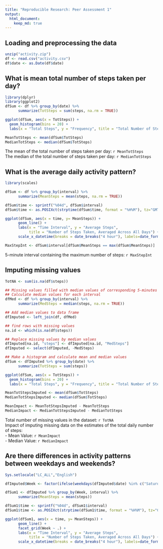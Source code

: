 ```yaml
---
title: "Reproducible Research: Peer Assessment 1"
output: 
  html_document:
    keep_md: true
---
```


## Loading and preprocessing the data
```r
unzip("activity.zip")
df <- read.csv("activity.csv")
df$date <- as.Date(df$date)
```
  
  
  
  
## What is mean total number of steps taken per day?
```r
library(dplyr)
library(ggplot2)
dfSum <- df %>% group_by(date) %>% 
      summarize(TotSteps = sum(steps, na.rm = TRUE)) 

ggplot(dfSum, aes(x = TotSteps)) +
  geom_histogram(bins = 20) +
  labs(x = "Total Steps", y = "Frequency", title = "Total Number of Steps Taken Each Day")

MeanTotSteps <- mean(dfSum$TotSteps)
MedianTotSteps <- median(dfSum$TotSteps)

```
The mean of the total number of steps taken per day: `r MeanTotSteps`  
The median of the total number of steps taken per day: `r MedianTotSteps`
  
  
  
  
## What is the average daily activity pattern?
```r
library(scales)

dfSum <- df %>% group_by(interval) %>% 
      summarize(MeanSteps = mean(steps, na.rm = TRUE))

dfSum$time <- sprintf("%04d", dfSum$interval)
dfSum$time <- as.POSIXct(strptime(dfSum$time, format = "%H%M"), tz="GMT")

ggplot(dfSum, aes(x = time, y= MeanSteps)) +
      geom_line() +
      labs(x = "Time Interval", y = "Average Steps", 
           title = "Number of Steps Taken, Averaged Across All Days") +
      scale_x_datetime(breaks = date_breaks("4 hour"), labels=date_format("%H:%M"))

MaxStepInt <- dfSum$interval[dfSum$MeanSteps == max(dfSum$MeanSteps)]
```
5-minute interval containing the maximum number of steps: `r MaxStepInt`   
  
  
  
  
## Imputing missing values
```r
TotNA <- sum(is.na(df$steps))

## Missing values filled with median values of corresponding 5-minutes interval
## Calculate median values for each interval
dfMed <- df %>% group_by(interval) %>% 
      summarize(MedSteps = median(steps, na.rm = TRUE))

## Add median values to data frame
dfImputed <- left_join(df, dfMed)

## find rows with missing values
na.id <- which(is.na(df$steps))

## Replace missing values by median values
dfImputed[na.id, "steps"] <- dfImputed[na.id, "MedSteps"]
dfImputed <- select(dfImputed, -MedSteps)

## Make a histogram and calculate mean and median values
dfSum <- dfImputed %>% group_by(date) %>% 
      summarize(TotSteps = sum(steps)) 

ggplot(dfSum, aes(x = TotSteps)) +
  geom_histogram(bins = 20) +
  labs(x = "Total Steps", y = "Frequency", title = "Total Number of Steps Taken Each Day")

MeanTotStepsImputed <- mean(dfSum$TotSteps)
MedianTotStepsImputed <- median(dfSum$TotSteps)

MeanImpact <- MeanTotStepsImputed - MeanTotSteps
MedianImpact <- MedianTotStepsImputed - MedianTotSteps
```
Total number of missing values in the dataset: `r TotNA`  
Impact of imputing missing data on the estimates of the total daily number of steps:  
- Mean Value: `r MeanImpact`  
- Median Value: `r MedianImpact`  
  
    
## Are there differences in activity patterns between weekdays and weekends?
```r
Sys.setlocale("LC_ALL","English")

dfImputed$Week <- factor(ifelse(weekdays(dfImputed$date) %in% c("Saturday", "Sunday"), "weekend", "weekday"))

dfSum1 <- dfImputed %>% group_by(Week, interval) %>% 
      summarize(MeanSteps = mean(steps))

dfSum1$time <- sprintf("%04d", dfSum1$interval)
dfSum1$time <- as.POSIXct(strptime(dfSum1$time, format = "%H%M"), tz="GMT")

ggplot(dfSum1, aes(x = time, y= MeanSteps)) +
      geom_line() +
      facet_grid(Week ~ .) +
      labs(x = "Time Interval", y = "Average Steps", 
           title = "Number of Steps Taken, Averaged Across All Days") +
      scale_x_datetime(breaks = date_breaks("4 hour"), labels=date_format("%H:%M"))
      
```
  
  